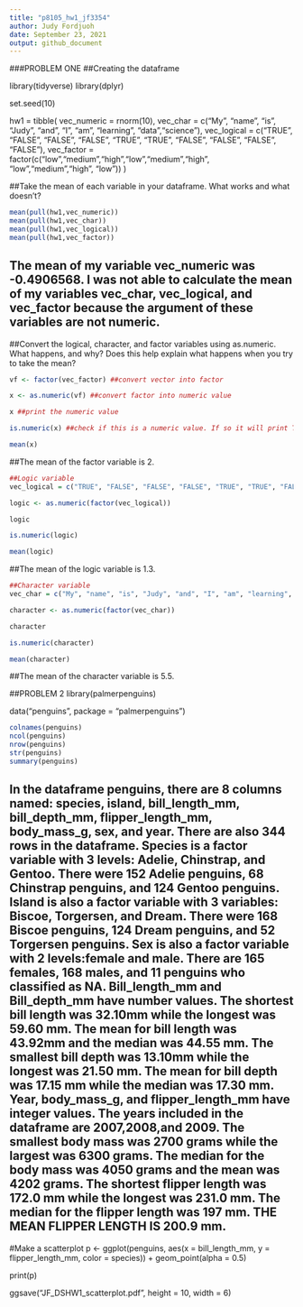 ```yaml
---
title: "p8105_hw1_jf3354"
author: Judy Fordjuoh
date: September 23, 2021
output: github_document
---
```

###PROBLEM ONE
##Creating the dataframe

library(tidyverse) 
library(dplyr)

set.seed(10)

hw1 = tibble(
    vec_numeric = rnorm(10),
    vec_char = c("My", "name", "is", "Judy", "and", "I", "am", "learning", "data","science"),
    vec_logical = c("TRUE", "FALSE", "FALSE", "FALSE", "TRUE", "TRUE", "FALSE", "FALSE", "FALSE", "FALSE"),
    vec_factor = factor(c("low","medium","high","low","medium","high", "low","medium","high", "low"))
  )

##Take the mean of each variable in your dataframe. What works and what doesn’t?

```r
mean(pull(hw1,vec_numeric))
mean(pull(hw1,vec_char))
mean(pull(hw1,vec_logical))
mean(pull(hw1,vec_factor))
```
## The mean of my variable vec_numeric was -0.4906568. I was not able to calculate the mean of my variables vec_char, vec_logical, and vec_factor because the argument of these variables are not numeric. 

##Convert the logical, character, and factor variables using as.numeric. What happens, and why? Does this help explain what happens when you try to take the mean?

```r
vf <- factor(vec_factor) ##convert vector into factor

x <- as.numeric(vf) ##convert factor into numeric value

x ##print the numeric value

is.numeric(x) ##check if this is a numeric value. If so it will print TRUE in the Console

mean(x) 
```
##The mean of the factor variable is 2. 

```r
##Logic variable 
vec_logical = c("TRUE", "FALSE", "FALSE", "FALSE", "TRUE", "TRUE", "FALSE", "FALSE", "FALSE", "FALSE")

logic <- as.numeric(factor(vec_logical))

logic

is.numeric(logic)

mean(logic) 
```
##The mean of the logic variable is 1.3.

```r
##Character variable 
vec_char = c("My", "name", "is", "Judy", "and", "I", "am", "learning", "data","science")

character <- as.numeric(factor(vec_char))

character

is.numeric(character)

mean(character) 
```
##The mean of the character variable is 5.5.

##PROBLEM 2
library(palmerpenguins)

data("penguins", package = "palmerpenguins")

```r
colnames(penguins)
ncol(penguins)
nrow(penguins)
str(penguins)
summary(penguins)
```
## In the dataframe penguins, there are 8 columns named: species, island, bill_length_mm, bill_depth_mm, flipper_length_mm, body_mass_g, sex, and year. There are also 344 rows in the dataframe. Species is a factor variable with 3 levels: Adelie, Chinstrap, and Gentoo. There were 152 Adelie penguins, 68 Chinstrap penguins, and 124 Gentoo penguins. Island is also a factor variable with 3 variables: Biscoe, Torgersen, and Dream. There were 168 Biscoe penguins, 124 Dream penguins, and 52 Torgersen penguins. Sex is also a factor variable with 2 levels:female and male. There are 165 females, 168 males, and 11 penguins who classified as NA.  Bill_length_mm and Bill_depth_mm have number values. The shortest bill length was 32.10mm while the longest was 59.60 mm. The mean for bill length was 43.92mm and the median was 44.55 mm. The smallest bill depth was 13.10mm while the longest was 21.50 mm. The mean for bill depth was 17.15 mm while the median was 17.30 mm. Year, body_mass_g, and flipper_length_mm have integer values. The years included in the dataframe are 2007,2008,and 2009. The smallest body mass was 2700 grams while the largest was 6300 grams. The median for the body mass was 4050 grams and the mean was 4202 grams. The shortest flipper length was 172.0 mm while the longest was 231.0 mm. The median for the flipper length was 197 mm. THE MEAN FLIPPER LENGTH IS  200.9 mm.


#Make a scatterplot
p <- ggplot(penguins, aes(x = bill_length_mm, y = flipper_length_mm, color = species)) + geom_point(alpha = 0.5) 

print(p)

ggsave("JF_DSHW1_scatterplot.pdf", height = 10, width = 6)



